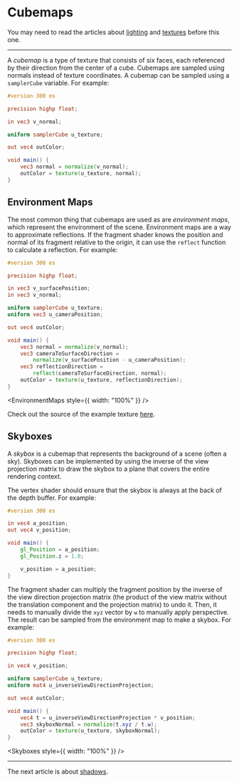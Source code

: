 # Cubemaps

You may need to read the articles about [lighting](/a/webgl/lighting) and [textures](/a/webgl/textures)
before this one.

---

A _cubemap_ is a type of texture that consists of six faces, each referenced by their direction from
the center of a cube. Cubemaps are sampled using normals instead of texture coordinates. A cubemap
can be sampled using a `samplerCube` variable. For example:

```glsl
#version 300 es

precision highp float;

in vec3 v_normal;

uniform samplerCube u_texture;

out vec4 outColor;

void main() {
	vec3 normal = normalize(v_normal);
	outColor = texture(u_texture, normal);
}
```

## Environment Maps

The most common thing that cubemaps are used as are _environment maps_, which represent the environment
of the scene. Environment maps are a way to approximate reflections. If the fragment shader knows the
position and normal of its fragment relative to the origin, it can use the `reflect` function to calculate
a reflection. For example:

```glsl
#version 300 es

precision highp float;

in vec3 v_surfacePosition;
in vec3 v_normal;

uniform samplerCube u_texture;
uniform vec3 u_cameraPosition;

out vec4 outColor;

void main() {
	vec3 normal = normalize(v_normal);
	vec3 cameraToSurfaceDirection =
		normalize(v_surfacePosition - u_cameraPosition);
	vec3 reflectionDirection =
		reflect(cameraToSurfaceDirection, normal);
	outColor = texture(u_texture, reflectionDirection);
}
```


<EnvironmentMaps style={{ width: "100%" }} />

Check out the source of the example texture [here](https://polyhaven.com/a/leadenhall_market).

## Skyboxes

A _skybox_ is a cubemap that represents the background of a scene (often a sky). Skyboxes can be
implemented by using the inverse of the view projection matrix to draw the skybox to a plane that
covers the entire rendering context.

The vertex shader should ensure that the skybox is always at the back of the depth buffer. For example:

```glsl
#version 300 es

in vec4 a_position;
out vec4 v_position;

void main() {
	gl_Position = a_position;
	gl_Position.z = 1.0;

	v_position = a_position;
}
```

The fragment shader can multiply the fragment position by the inverse of the view direction projection
matrix (the product of the view matrix without the translation component and the projection matrix)
to undo it. Then, it needs to manually divide the `xyz` vector by `w` to manually apply perspective.
The result can be sampled from the environment map to make a skybox. For example:

```glsl
#version 300 es

precision highp float;

in vec4 v_position;

uniform samplerCube u_texture;
uniform mat4 u_inverseViewDirectionProjection;

out vec4 outColor;

void main() {
	vec4 t = u_inverseViewDirectionProjection * v_position;
	vec3 skyboxNormal = normalize(t.xyz / t.w);
	outColor = texture(u_texture, skyboxNormal);
}
```


<Skyboxes style={{ width: "100%" }} />

---

The next article is about [shadows](/a/webgl/shadows).
